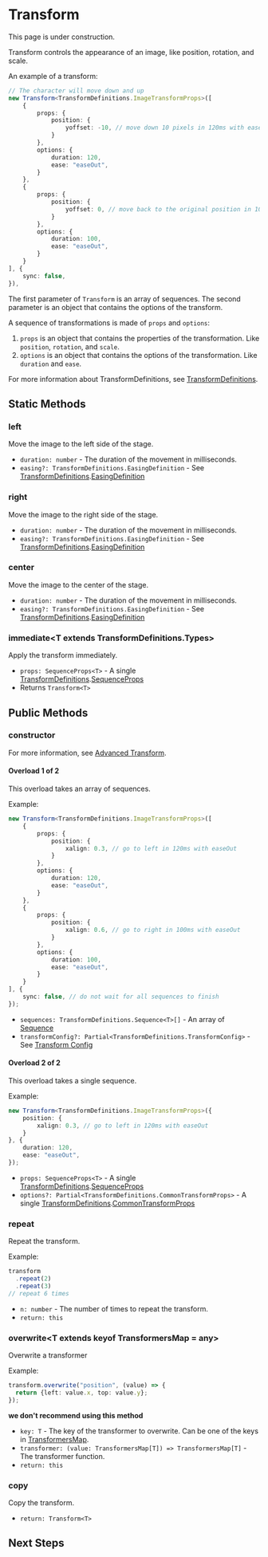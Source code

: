 
# Transform

<Callout type="warning" emoji="⚠️">
    This page is under construction.
</Callout>

Transform controls the appearance of an image, like position, rotation, and scale.

An example of a transform:

```typescript
// The character will move down and up
new Transform<TransformDefinitions.ImageTransformProps>([
    {
        props: {
            position: {
                yoffset: -10, // move down 10 pixels in 120ms with easeOut
            }
        },
        options: {
            duration: 120,
            ease: "easeOut",
        }
    },
    {
        props: {
            position: {
                yoffset: 0, // move back to the original position in 100ms with easeOut
            }
        },
        options: {
            duration: 100,
            ease: "easeOut",
        }
    }
], {
    sync: false,
}),
```

The first parameter of `Transform` is an array of sequences. The second parameter is an object that contains the options of the transform. 

A sequence of transformations is made of `props` and `options`:

1. `props` is an object that contains the properties of the transformation. Like `position`, `rotation`, and `scale`.
2. `options` is an object that contains the options of the transformation. Like `duration` and `ease`.

For more information about TransformDefinitions, see [TransformDefinitions](../types/TransformDefinitions).

## Static Methods

### left

<Steps>

Move the image to the left side of the stage. 

- `duration: number` - The duration of the movement in milliseconds.
- `easing?: TransformDefinitions.EasingDefinition` - See [TransformDefinitions](../types/TransformDefinitions).[EasingDefinition](../types/TransformDefinitions#EasingDefinition)

</Steps>

### right

<Steps>

Move the image to the right side of the stage.

- `duration: number` - The duration of the movement in milliseconds.
- `easing?: TransformDefinitions.EasingDefinition` - See [TransformDefinitions](../types/TransformDefinitions).[EasingDefinition](../types/TransformDefinitions#EasingDefinition)

</Steps>

### center

<Steps>

Move the image to the center of the stage.

- `duration: number` - The duration of the movement in milliseconds.
- `easing?: TransformDefinitions.EasingDefinition` - See [TransformDefinitions](../types/TransformDefinitions).[EasingDefinition](../types/TransformDefinitions#EasingDefinition)

</Steps>

### immediate\<T extends TransformDefinitions.Types\>

<Steps>

Apply the transform immediately.

- `props: SequenceProps<T>` - A single [TransformDefinitions](../types/TransformDefinitions).[SequenceProps](../types/TransformDefinitions#SequenceProps)
- Returns `Transform<T>`

</Steps>

## Public Methods

### constructor

<Steps>

For more information, see [Advanced Transform](./advanced-transform).

#### Overload 1 of 2

This overload takes an array of sequences.

Example: 
    
```typescript
new Transform<TransformDefinitions.ImageTransformProps>([
    {
        props: {
            position: {
                xalign: 0.3, // go to left in 120ms with easeOut
            }
        },
        options: {
            duration: 120,
            ease: "easeOut",
        }
    },
    {
        props: {
            position: {
                xalign: 0.6, // go to right in 100ms with easeOut
            }
        },
        options: {
            duration: 100,
            ease: "easeOut",
        }
    }
], {
    sync: false, // do not wait for all sequences to finish
});
```

- `sequences: TransformDefinitions.Sequence<T>[]` - An array of [Sequence](./advanced-transform#sequence)
- `transformConfig?: Partial<TransformDefinitions.TransformConfig>` - See [Transform Config](./advanced-transform#transform-config)

#### Overload 2 of 2

This overload takes a single sequence.

Example: 
    
```typescript
new Transform<TransformDefinitions.ImageTransformProps>({
    position: {
        xalign: 0.3, // go to left in 120ms with easeOut
    }
}, {
    duration: 120,
    ease: "easeOut",
});
```

- `props: SequenceProps<T>` - A single [TransformDefinitions](../types/TransformDefinitions).[SequenceProps](../types/TransformDefinitions#SequenceProps)
- `options?: Partial<TransformDefinitions.CommonTransformProps>` - A single [TransformDefinitions](../types/TransformDefinitions).[CommonTransformProps](../types/TransformDefinitions#CommonTransformProps)

</Steps>

### repeat

<Steps>

Repeat the transform.

Example: 
    
```typescript
transform
  .repeat(2)
  .repeat(3)
// repeat 6 times
```

- `n: number` - The number of times to repeat the transform.
- `return: this`

</Steps>

### overwrite\<T extends keyof TransformersMap = any\>

<Steps>

Overwrite a transformer

Example: 

```typescript
transform.overwrite("position", (value) => {
  return {left: value.x, top: value.y};
});
```

**we don't recommend using this method**

- `key: T` - The key of the transformer to overwrite. Can be one of the keys in [TransformersMap](../types/TransformersMap).
- `transformer: (value: TransformersMap[T]) => TransformersMap[T]` - The transformer function.
- `return: this`

</Steps>

### copy

<Steps>

Copy the transform.

- `return: Transform<T>`

</Steps>

## Next Steps

<Cards num={1}>
    <Cards.Card
        title="Advanced Transform"
        description="Advanced Transform"
        href="./advanced-transform"
        arrow
    />
</Cards>
